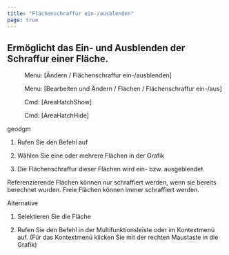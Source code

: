 ```yaml
---
title: "Flächenschraffur ein-/ausblenden"
page: true
---
```

## Erm&#246;glicht das Ein- und Ausblenden der Schraffur einer Fl&#228;che.
<GeoMapper> <Menu> Menu: [Ändern / Flächenschraffur ein-/ausblenden] </Menu> </GeoMapper>
<GeoDesigner> <Menu> Menu: [Bearbeiten und Ändern / Flächen / Flächenschraffur ein-/aus] </Menu> 
 <Menu> Cmd: [AreaHatchShow] </Menu> 
 <Menu> Cmd: [AreaHatchHide] </Menu> 

 <Placeholder>geodgm</Placeholder> </GeoDesigner>

1. Rufen Sie den Befehl auf

2. W&#228;hlen Sie eine oder mehrere Fl&#228;chen in der Grafik

3. Die Fl&#228;chenschraffur dieser Fl&#228;chen wird ein- bzw. ausgeblendet.




<Success>
Referenzierende Fl&#228;chen k&#246;nnen nur schraffiert werden, wenn sie bereits berechnet wurden. Freie Fl&#228;chen k&#246;nnen immer schraffiert werden.
</Success>


Alternative


1. Selektieren Sie die Fl&#228;che

2. Rufen Sie den Befehl in der Multifunktionsleiste oder im Kontextmen&#252; auf. (F&#252;r das Kontextmen&#252; klicken Sie mit der rechten Maustaste in die Grafik)




